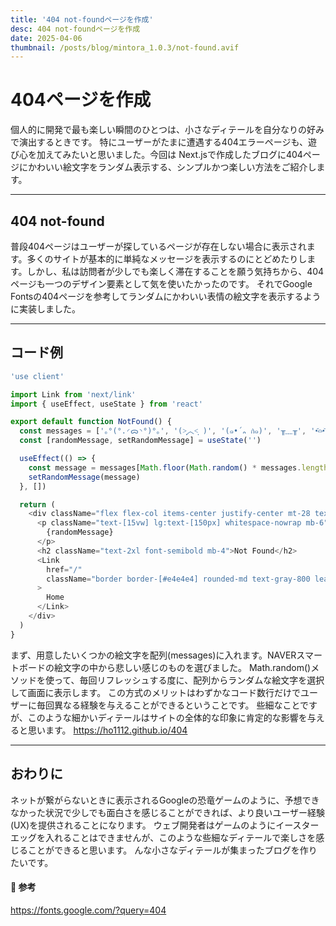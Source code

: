 ```yaml
---
title: '404 not-foundページを作成'
desc: 404 not-foundページを作成
date: 2025-04-06
thumbnail: /posts/blog/mintora_1.0.3/not-found.avif
---
```


<h1>404ページを作成</h1>

個人的に開発で最も楽しい瞬間のひとつは、小さなディテールを自分なりの好みで演出するときです。
特にユーザーがたまに遭遇する404エラーページも、遊び心を加えてみたいと思いました。今回は Next.jsで作成したブログに404ページにかわいい絵文字をランダム表示する、シンプルかつ楽しい方法をご紹介します。

---

## 404 not-found
普段404ページはユーザーが探しているページが存在しない場合に表示されます。多くのサイトが基本的に単純なメッセージを表示するのにとどめたりします。しかし、私は訪問者が少しでも楽しく滞在することを願う気持ちから、404ページも一つのデザイン要素として気を使いたかったのです。
それでGoogle Fontsの404ページを参考してランダムにかわいい表情の絵文字を表示するように実装しました。

---
## コード例
```javascript
'use client'

import Link from 'next/link'
import { useEffect, useState } from 'react'

export default function NotFound() {
  const messages = ['｡°(°.◜ᯅ◝°)°｡', '(˃̣̣̣̣︿˂̣̣̣̣ )', '(๑•́ ᎔ ก̀๑)', '╥﹏╥', '•᷄⌓•᷅']
  const [randomMessage, setRandomMessage] = useState('')

  useEffect(() => {
    const message = messages[Math.floor(Math.random() * messages.length)]
    setRandomMessage(message)
  }, [])

  return (
    <div className="flex flex-col items-center justify-center mt-28 text-center px-4">
      <p className="text-[15vw] lg:text-[150px] whitespace-nowrap mb-6">
        {randomMessage}
      </p>
      <h2 className="text-2xl font-semibold mb-4">Not Found</h2>
      <Link
        href="/"
        className="border border-[#e4e4e4] rounded-md text-gray-800 leading-[38px] px-4"
      >
        Home
      </Link>
    </div>
  )
}

```

まず、用意したいくつかの絵文字を配列(messages)に入れます。NAVERスマートボードの絵文字の中から悲しい感じのものを選びました。
Math.random()メソッドを使って、毎回リフレッシュする度に、配列からランダムな絵文字を選択して画面に表示します。
この方式のメリットはわずかなコード数行だけでユーザーに毎回異なる経験を与えることができるということです。 些細なことですが、このような細かいディテールはサイトの全体的な印象に肯定的な影響を与えると思います。
https://ho1112.github.io/404

---

## おわりに
ネットが繋がらないときに表示されるGoogleの恐竜ゲームのように、予想できなかった状況で少しでも面白さを感じることができれば、より良いユーザー経験(UX)を提供されることになります。
ウェブ開発者はゲームのようにイースターエッグを入れることはできませんが、このような些細なディテールで楽しさを感じることができると思います。
んな小さなディテールが集まったブログを作りたいです。

#### 🔗 参考
https://fonts.google.com/?query=404

